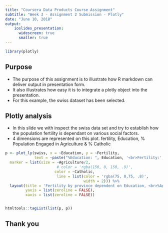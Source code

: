 ```yaml
---
title: "Coursera Data Products Course Assignment"
subtitle: "Week 3 - Assignment 2 Submission - Plotly"
date: "June 10, 2018"
output: 
    ioslides_presentation:
      widescreen: true
      smaller: true
---
```


```r
library(plotly)
```
## Purpose

- The purpose of this assignment is to illustrate how R markdown can deliver output in presentation form.
- It also illustrates how easy it is to integrate a plotly object into the presentation.
- For this example, the swiss dataset has been selected.


## Plotly analysis

- In this slide we with inspect the swiss data set and try to establish how the population fertility is dependant on various social factors.
- 4 dimensions are represented on this plot. fertility, Education, % Population Engaged in Agriculture & % Catholic

```r
p <- plot_ly(swiss, x = ~Education, y = ~Fertility,
             text = ~paste("%Education: ", Education, '<br>Fertility:', Fertility,'<br>% Agrarian:',Agriculture,'<br>% Catholic',Catholic),
  marker = list(size = ~Agriculture/2,
                       # color = 'rgba(150, 0, 150, .9)',
                      color = ~Catholic,
                       line = list(color = 'rgba(75, 0,75, .8)',
                                   width = 2))) %>% 
  layout(title = 'Fertility by province dependent on Education, <br>%Agrarian population (size) & % Catholic (color)',
         yaxis = list(zeroline = FALSE),
         xaxis = list(zeroline = FALSE))


htmltools::tagList(list(p, p))
```

## Thank you